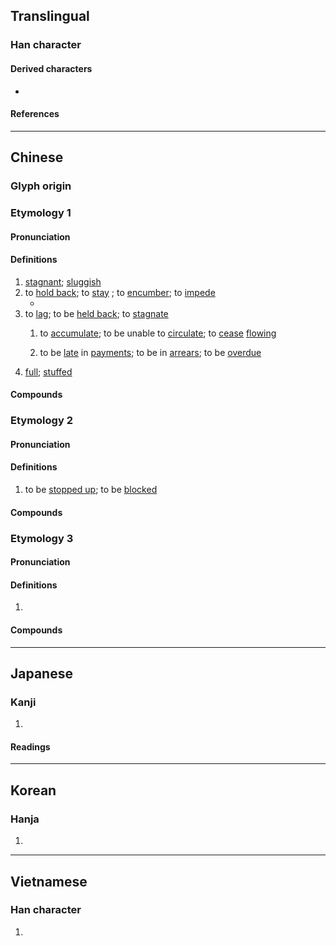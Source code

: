 {{also|滞}}
{{character info}}
==Translingual==
{{CJKV-forms|滯|滞|滞|滯}}

===Han character===
{{Han char|rn=85|rad=水|as=11|sn=14|four=34127|canj=EKPB|ids=⿰氵帶}}

====Derived characters====
* {{l|mul|[[懘]]}}

====References====
{{Han ref|kx=0643.290|dkj=18075|dj=1051.100|hdz=31715.020|uh=6EEF}}

----

==Chinese==

===Glyph origin===
{{Han etym}}

===Etymology 1===
{{zh-forms|s=滞}}

====Pronunciation====
{{zh-pron
|m=zhì
|c=zai6
|mn=xm,qz:tē/qz:thē/zz,tw:tī/twv:thì
|mn-t=ti3
|mc=y
|oc=y
|cat=v,a
}}

====Definitions====
{{zh-hanzi}}

# [[stagnant]]; [[sluggish]]
# to [[hold back]]; to [[stay]] {{gloss|to [[hinder]]}}; to [[encumber]]; to [[impede]]
#* {{zh-x|聖人 不 凝-滯 於 物，而 能 與 世 推移。|Wise ones cannot '''be held back''' by external objects; they are in motion together with the world.|ref=Chuci}}
# to [[lag]]; to be [[hold back|held back]]; to [[stagnate]]
#: {{zh-x|滯留|to be [[hold up|held up]]}}
#: {{zh-x|磁滯|magnetic [[hysteresis]]}}
## to [[accumulate]]; to be unable to [[circulate]]; to [[cease]] [[flow]]ing
##: {{zh-x|滯銷|to fail to [[sell]]}}
## to be [[late]] in [[payment]]s; to be in [[arrears]]; to be [[overdue]]
##: {{zh-x|滯納金|late fine}}
# {{lb|zh|Cantonese|of the stomach}} [[full]]; [[stuffed]]

====Compounds====
{{zh-der|不滯|停滯|停滯不前|凝滯|否滯|呆滯|呆滯物料|困滯|圮滯|壅滯|屈滯|底滯|延滯|愆滯|撒滯殢|智能遲滯|板滯|沉滯|泥滯|流滯|淤滯|淹滯|滯伏|滯固|滯客|滯悶|滯氣|滯沛|滯泥|滯淫|滯滯泥泥|滯留|滯留鋒|滯礙|滯積|滯納金|滯累|滯育期|滯胃|滯訟|滯貨|滯鈍|滯銷|澀滯|濘滯|濡滯|獃滯|留滯|疑滯|稽滯|羈滯|蹇滯|遲滯|阻滯|陷滯}}

===Etymology 2===
{{zh-forms|s=滞}}

====Pronunciation====
{{zh-pron
|mn=tw:tù
|dial=n
|cat=
}}

====Definitions====
{{zh-hanzi}}

# {{lb|zh|Taiwanese Hokkien}} to be [[stop up|stopped up]]; to be [[block]]ed

====Compounds====
{{zh-der|滯滯}}

===Etymology 3===
{{zh-forms|s=滞|alt=嚌,濟}}
{{rfe|zh|Unrelated to {{zh-l|滯}}.}}

====Pronunciation====
{{zh-pron
|c=zai6
|c-t=zai5
|cat=
}}

====Definitions====
{{zh-hanzi}}

# {{rfdef|zh}}

====Compounds====
{{zh-der|得滯|乜滯|咁滯}}

----

==Japanese==
{{ja-kanji forms|滞|滯}}

===Kanji===
{{ja-kanji|grade=|rs=水11|shin=滞}}

# {{rfdef|ja|sort=水11}}

====Readings====
{{ja-readings
|on=たい
|kun=とどこお-る
}}

----

==Korean==

===Hanja===
{{ko-hanja|체}}

# {{rfdef|ko|sort=水11}}

----

==Vietnamese==

===Han character===
{{vi-readings|rs=水11|reading=[[sệ]], [[chề]], [[trẹ]], [[trệ]], [[trễ]], [[dải]], [[đái]], [[đáy]], [[trề]], [[xễ]]}}

# {{rfdef|vi|sort=水11}}